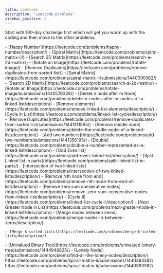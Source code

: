 ```yaml
---
title: Leetcode
description: "Leetcode problems"
sidebar_position: 2
---
```




Start with 100-day challenge first which will get you warm up with the coding and then move to the other problems.

<Tabs>
  <TabItem value={"100 Days Challenge"}>
    - [Happy Number](https://leetcode.com/problems/happy-number/description/)
    - [Spiral Matrix](https://leetcode.com/problems/spiral-matrix-ii/)
    - [Search 2D Matrix](https://leetcode.com/problems/search-a-2d-matrix/)
    - [Rotate an Image](https://leetcode.com/problems/rotate-image/)
    - [Remove Duplicates](https://leetcode.com/problems/remove-duplicates-from-sorted-list/)
  </TabItem>
  <TabItem value={"Array"}>
    - [Spiral Matrix](https://leetcode.com/problems/spiral-matrix-ii/submissions/1440390382/)
    - [Search 2D Matrix](https://leetcode.com/problems/search-a-2d-matrix/)
    - [Rotate an Image](https://leetcode.com/problems/rotate-image/submissions/1440576328/)
  </TabItem>
  <TabItem value={"LinkedList"}>
    - [Delete n node after m
    Node](https://leetcode.com/problems/delete-n-nodes-after-m-nodes-of-a-linked-list/description/)
    - [Remove elements](https://leetcode.com/problems/remove-linked-list-elements/description/)
    - [Cycle in List](https://leetcode.com/problems/linked-list-cycle/description/)
    - [Remove Duplicates](https://leetcode.com/problems/remove-duplicates-from-sorted-list/submissions/1441311565/)
    - [Remove middle node](https://leetcode.com/problems/delete-the-middle-node-of-a-linked-list/description/)
    - [Add two numbers](https://leetcode.com/problems/add-two-numbers/submissions/1441356195/)
    - [Double](https://leetcode.com/problems/double-a-number-represented-as-a-linked-list/description/)
    - [Odd Even list](https://leetcode.com/problems/odd-even-linked-list/description/)
    - [Split Linked list in parts](https://leetcode.com/problems/split-linked-list-in-parts/)
    - [Intersection of two linked lists](https://leetcode.com/problems/intersection-of-two-linked-lists/description/)
    - [Remove Nth node from end](https://leetcode.com/problems/remove-nth-node-from-end-of-list/description/)
    - [Remove zero sum consecutive
    nodes](https://leetcode.com/problems/remove-zero-sum-consecutive-nodes-from-linked-list/description/)
    - [Cycle II](https://leetcode.com/problems/linked-list-cycle-ii/description/)
    - [Next Greater Node in List](https://leetcode.com/problems/next-greater-node-in-linked-list/description/)
    - [Merge nodes between zeros](https://leetcode.com/problems/merge-nodes-in-between-zeros/description/)

    - [Merge k sorted lists](https://leetcode.com/problems/merge-k-sorted-lists/description/)
  </TabItem>
  <TabItem value={"Binary Tree"}>
    - [Univalued Binary Tree](https://leetcode.com/problems/univalued-binary-tree/submissions/1444948925/)
    - [Lonely Node](https://leetcode.com/problems/find-all-the-lonely-nodes/description/)
  </TabItem>
  <TabItem value={"Sliding Window"}>
    https://leetcode.com/problems/spiral-matrix-ii/submissions/1440390382/
  </TabItem>
  <TabItem value={"Two Pointers"}>
    https://leetcode.com/problems/spiral-matrix-ii/submissions/1440390382/
  </TabItem>
</Tabs>




